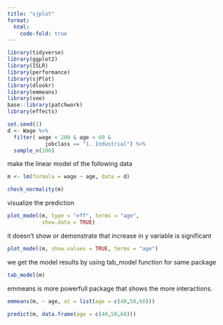 ```yaml
---
title: "sjplot"
format: 
  html: 
    code-fold: true
---
```


```r

library(tidyverse)
library(ggplot2)
library(ISLR)
library(performance)
library(sjPlot)
library(dlookr)
library(emmeans)
library(see)
base::library(patchwork)
library(effects)
```

```r
set.seed(1)
d <- Wage %>% 
  filter( wage < 200 & age < 60 & 
            jobclass == "1. Industrial") %>% 
  sample_n(100)

```

make the linear model of the following data

```r
m <- lm(formula = wage ~ age, data = d)
```





```r
check_normality(m)
```

visualize the prediction

```r
plot_model(m, type = "eff", terms = "age",
           show.data = TRUE)
```

it doesn't show or demonstrate that increase in y variable is significant

```r
plot_model(m, show.values = TRUE, terms = "age")
```

we get the model results by using tab_model function for same package

```r
tab_model(m)
```

emmeans is more powerfull package that shows the more interactions.

```r
emmeans(m, ~ age, at = list(age = c(40,50,60)))
```
```r
predict(m, data.frame(age = c(40,50,60)))
```

